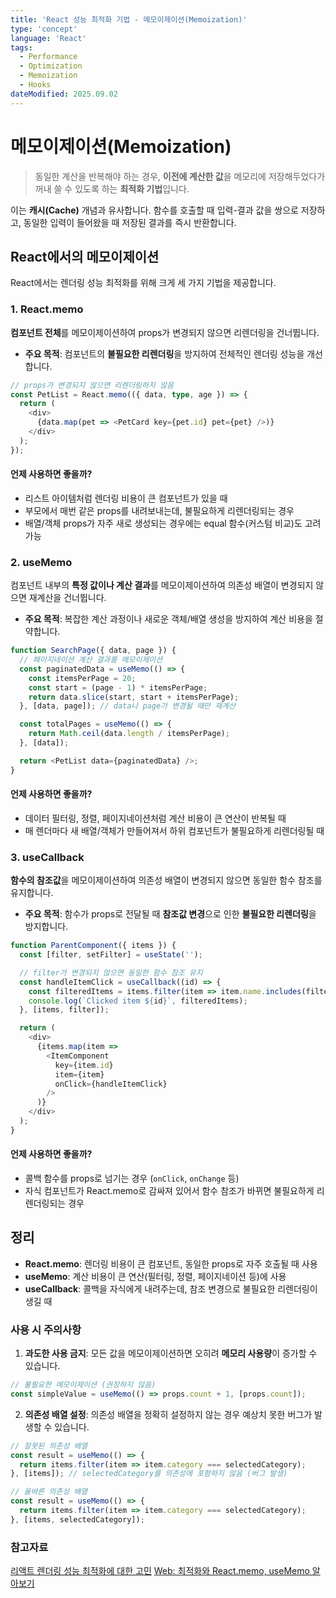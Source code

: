 ```yaml
---
title: 'React 성능 최적화 기법 - 메모이제이션(Memoization)'
type: 'concept'
language: 'React'
tags:
  - Performance
  - Optimization
  - Memoization
  - Hooks
dateModified: 2025.09.02
---
```


# 메모이제이션(Memoization)

> 동일한 계산을 반복해야 하는 경우, **이전에 계산한 값**을 메모리에 저장해두었다가 꺼내 쓸 수 있도록 하는 **최적화 기법**입니다.

이는 **캐시(Cache)** 개념과 유사합니다. 함수를 호출할 때 입력-결과 값을 쌍으로 저장하고, 동일한 입력이 들어왔을 때 저장된 결과를 즉시 반환합니다.


## React에서의 메모이제이션
React에서는 렌더링 성능 최적화를 위해 크게 세 가지 기법을 제공합니다.



### 1. React.memo
**컴포넌트 전체**를 메모이제이션하여 props가 변경되지 않으면 리렌더링을 건너뜁니다.
- **주요 목적**: 컴포넌트의 **불필요한 리렌더링**을 방지하여 전체적인 렌더링 성능을 개선합니다.
```typescript
// props가 변경되지 않으면 리렌더링하지 않음
const PetList = React.memo(({ data, type, age }) => {
  return (
    <div>
      {data.map(pet => <PetCard key={pet.id} pet={pet} />)}
    </div>
  );
});
```

#### 언제 사용하면 좋을까?
- 리스트 아이템처럼 렌더링 비용이 큰 컴포넌트가 있을 때
- 부모에서 매번 같은 props를 내려보내는데, 불필요하게 리렌더링되는 경우
- 배열/객체 props가 자주 새로 생성되는 경우에는 equal 함수(커스텀 비교)도 고려 가능


### 2. useMemo
컴포넌트 내부의 **특정 값이나 계산 결과**를 메모이제이션하여 의존성 배열이 변경되지 않으면 재계산을 건너뜁니다.
- **주요 목적**: 복잡한 계산 과정이나 새로운 객체/배열 생성을 방지하여 계산 비용을 절약합니다.
```typescript
function SearchPage({ data, page }) {
  // 페이지네이션 계산 결과를 메모이제이션
  const paginatedData = useMemo(() => {
    const itemsPerPage = 20;
    const start = (page - 1) * itemsPerPage;
    return data.slice(start, start + itemsPerPage);
  }, [data, page]); // data나 page가 변경될 때만 재계산

  const totalPages = useMemo(() => {
    return Math.ceil(data.length / itemsPerPage);
  }, [data]);

  return <PetList data={paginatedData} />;
}
```

#### 언제 사용하면 좋을까?
- 데이터 필터링, 정렬, 페이지네이션처럼 계산 비용이 큰 연산이 반복될 때
- 매 렌더마다 새 배열/객체가 만들어져서 하위 컴포넌트가 불필요하게 리렌더링될 때


### 3. useCallback
**함수의 참조값**을 메모이제이션하여 의존성 배열이 변경되지 않으면 동일한 함수 참조를 유지합니다.
- **주요 목적**: 함수가 props로 전달될 때 **참조값 변경**으로 인한 **불필요한 리렌더링**을 방지합니다.
```typescript
function ParentComponent({ items }) {
  const [filter, setFilter] = useState('');

  // filter가 변경되지 않으면 동일한 함수 참조 유지
  const handleItemClick = useCallback((id) => {
    const filteredItems = items.filter(item => item.name.includes(filter));
    console.log(`Clicked item ${id}`, filteredItems);
  }, [items, filter]);

  return (
    <div>
      {items.map(item => 
        <ItemComponent 
          key={item.id} 
          item={item}
          onClick={handleItemClick} 
        />
      )}
    </div>
  );
}
```

#### 언제 사용하면 좋을까?
- 콜백 함수를 props로 넘기는 경우 (```onClick```, ```onChange``` 등)
- 자식 컴포넌트가 React.memo로 감싸져 있어서 함수 참조가 바뀌면 불필요하게 리렌더링되는 경우


## 정리
- **React.memo**: 렌더링 비용이 큰 컴포넌트, 동일한 props로 자주 호출될 때 사용
- **useMemo**: 계산 비용이 큰 연산(필터링, 정렬, 페이지네이션 등)에 사용
- **useCallback**: 콜백을 자식에게 내려주는데, 참조 변경으로 불필요한 리렌더링이 생길 때

### 사용 시 주의사항
1. **과도한 사용 금지**: 모든 값을 메모이제이션하면 오히려 **메모리 사용량**이 증가할 수 있습니다.
```typescript
// 불필요한 메모이제이션 (권장하지 않음)
const simpleValue = useMemo(() => props.count + 1, [props.count]);
```

2. **의존성 배열 설정**: 의존성 배열을 정확히 설정하지 않는 경우 예상치 못한 버그가 발생할 수 있습니다.
```typescript
// 잘못된 의존성 배열
const result = useMemo(() => {
  return items.filter(item => item.category === selectedCategory);
}, [items]); // selectedCategory를 의존성에 포함하지 않음 (버그 발생)

// 올바른 의존성 배열
const result = useMemo(() => {
  return items.filter(item => item.category === selectedCategory);
}, [items, selectedCategory]);
```


### 참고자료
[리액트 렌더링 성능 최적화에 대한 고민](https://hoonlog.vercel.app/react-optimize)
[Web: 최적화와 React.memo, useMemo 알아보기](https://medium.com/hcleedev/web-%EC%B5%9C%EC%A0%81%ED%99%94%EC%99%80-react-memo-usememo-%EC%95%8C%EC%95%84%EB%B3%B4%EA%B8%B0-4324a237a039)

